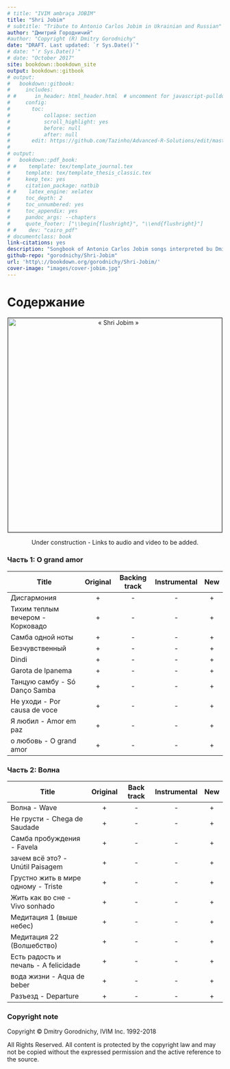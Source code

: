 ```yaml
--- 
# title: "IVIM ambraça JOBIM"
title: "Shri Jobim"
# subtitle: "Tribute to Antonio Carlos Jobim in Ukrainian and Russian"
author: "Дмитрий Городничий"
#author: "Copyright (R) Dmitry Gorodnichy"
date: "DRAFT. Last updated: `r Sys.Date()`"
# date: "`r Sys.Date()`"
# date: "October 2017"
site: bookdown::bookdown_site
output: bookdown::gitbook
# output:
#   bookdown::gitbook:
#     includes:
# #      in_header: html_header.html  # uncomment for javascript-pulldowns
#     config:
#       toc:
#           collapse: section
#           scroll_highlight: yes
#           before: null
#           after: null
#       edit: https://github.com/Tazinho/Advanced-R-Solutions/edit/master/%s
# 
# output:
#   bookdown::pdf_book:
# #    template: tex/template_journal.tex
#     template: tex/template_thesis_classic.tex
#     keep_tex: yes
#     citation_package: natbib
# #    latex_engine: xelatex
#     toc_depth: 2
#     toc_unnumbered: yes
#     toc_appendix: yes
#     pandoc_args: --chapters
#     quote_footer: ["\\begin{flushright}", "\\end{flushright}"]
# #    dev: "cairo_pdf"
# documentclass: book
link-citations: yes
description: "Songbook of Antonio Carlos Jobim songs interpreted bu Dmitry Gorodnichy in Ukrainian and Russian, prepared using R and bookdown"
github-repo: "gorodnichy/Shri-Jobim"
url: 'http\://bookdown.org/gorodnichy/Shri-Jobim/'
cover-image: "images/cover-jobim.jpg"
---
```



<!-- # Introduction {-} -->

<!-- ### Ivim ambraça Jobim {-} -->

<!-- ### Cover{-} -->

<!-- Музыка: Antonio Carlos Jobim -->
<!-- Слова: ДГ -->



# Содержание {-}

<center>
<img alt="« Shri Jobim »" border="1" height="500" src="images/cover-jobim.jpg"  />
<!-- <br> -->
<!-- [Follow this album on Google+](https://plus.google.com/u/1/collection/Eg2aKE) -->


Under construction - Links to audio and video to be added.

</center>



<!-- [TOC] -->

<!-- # "Shri Jobim" (IVIM ambraça JOBIM) {#jobim} -->


 

### Часть 1: O grand amor{-}

Title | Original | Backing track |  Instrumental  | New
----- | :-------------: | :--------: | :------------: | :---: 
Дисгармония | + | - | - | + |
Тихим теплым вечером - Корковадо | + | - | - | + |
Самба одной ноты | + | - | - | + |
Безчувственный | + | - | - | + |
Dindi | + | - | - | + |
Garota de Ipanema | + | - | - | + |
Танцую самбу - Só Danço Sambа | + | - | - | + |
Не уходи - Por causa de voce  | + | - | - | + |
Я любил - Amor em paz  | + | - | - | + |
о любовь - O grand amor | + | - | - | + |




 
### Часть 2: Волна {-}
<!-- Title | Lyrics & Chords | Backing track |  Instrumental  | With voice | Live    -->
Title | Original | Back track |  Instrumental  | New
----- | :-------------: | :--------: | :------------: | :---: 
Волна - Wave | + | - | - | + 
Не грусти -  Chega de Saudade  | + | - | - | + 
Самба пробуждения - Favela| + | - | - | + 
зачем всё это? - Unútil Paisagem  | + | - | - | + 
Грустно жить в мире одному - Triste | + | - | - | + 
Жить как во сне - Vivo sonhado  | + | - | - | + 
Медитация 1 (выше небес) | + | - | - | + 
Медитация 22 (Волшебство) | + | - | - | + 
Есть радость и печаль - A felicidade | + | - | - | + 
вода жизни - Aqua de beber | + | - | - | + 
Разъезд - Departure | + | - | - | + 



<!-- ### Credits {-} -->

<!-- TBD -->

### Copyright note {-}

Copyright &copy; Dmitry Gorodnichy, IVIM Inc. 1992-2018
        
All Rights Reserved. 
All content is protected by the copyright law and may not be copied
without the expressed permission and the active reference to the source.
        


<!-- # Comments {-} 
-->

<!-- TBA  -->

<!-- # Legal note {-} -->

<!-- IVIM respects the intellectual property rights of all content creators, whether their work is affiliated with our site or not. -->

<!-- If you have reason to suspect that your intellectual property rights have been infringed in any way that connects to our site, we strongly advise that you contact our copyright agent with a complaint as soon as possible. We take all violations of the Digital Millennium Copyright Act of 1998 extremely seriously. In order to ensure your complaint remains legitimate under the DMCA, please ensure your copyright complaint contains all of the following information: -->

<!-- A signature, electronic or physical, of an individual who has been authorized to represent you, the copyright holder; -->

<!-- Clear identification of the copyrighted item(s) in question, as well as identification of the work(s) infringing on the copyright holder's intellectual property rights; -->

<!-- Contact information for you, the copyright holder, that BookTwoLives.com can use to contact you, including your full name, telephone number, physical address and e-mail address; -->

<!-- A written letter stating that you, the copyright holder, "in good faith believes that the use of the material in the manner complained of is not authorized by the copyright owner, its agent or the law"; -->

<!-- A written letter stating that all of the information provided in the statement above is wholly accurate, and reaffirming that the writer of said letter has been legally authorized, under penalty of perjury, to represent you, the copyright holder. -->

<!-- Contacting Our Web Site -->

<!-- The statement of complaint that you provide us, containing all of the above information, should be sent to our Designated Copyright Agent. -->

<!-- PLEASE REMEMBER THAT IF YOU CHOOSE TO MISREPRESENT ANY OF THE DETAILS REGARDING AN ALLEGED COPYRIGHT INFRINGEMENT, YOU WILL BE SUBJECT TO SERIOUS CIVIL PENALTIES UNDER FEDERAL LAW, INCLUDING ANY MONETARY DAMAGES, COURT COSTS AND LAWYERS FEES ACCRUED BY US, AND ANY COPYRIGHT HOLDERS OR COPYRIGHT HOLDER'S LICENSEES WHO ARE INJURED IN ANY CAPACITY FOLLOWING OUR RELIANCE ON THE VERACITY OF YOUR REPRESENTATION. YOU COULD ALSO BE CRIMINALLY PROSECUTED FOR ACTS OF PERJURY. -->

<!-- Do not take anything outlined in this document as formal legal advice. For further information on the details required to lodge a formal DMCA notification, please refer to 17 U.S.C. 512(c)(3). -->
